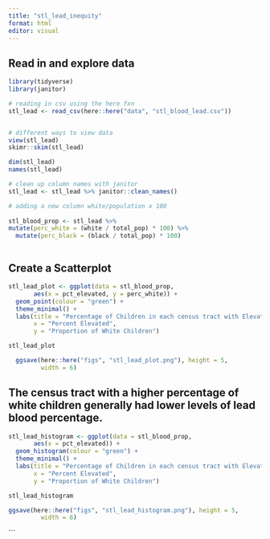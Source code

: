 ```yaml
---
title: "stl_lead_inequity"
format: html
editor: visual
---
```


## Read in and explore data

```r
library(tidyverse)
library(janitor)
```

```r

# reading in csv using the here fxn 
stl_lead <- read_csv(here::here("data", "stl_blood_lead.csv"))


# different ways to view data 
view(stl_lead)
skimr::skim(stl_lead)

dim(stl_lead)
names(stl_lead)

# clean up column names with janitor 
stl_lead <- stl_lead %>% janitor::clean_names()

```

```r

# adding a new column white/population x 100
         
stl_blood_prop <- stl_lead %>%
mutate(perc_white = (white / total_pop) * 100) %>%
  mutate(perc_black = (black / total_pop) * 100)



```

## Create a Scatterplot

```r

stl_lead_plot <- ggplot(data = stl_blood_prop,
       aes(x = pct_elevated, y = perc_white)) + 
  geom_point(colour = "green") + 
  theme_minimal() + 
  labs(title = "Percentage of Children in each census tract with Elevated Blood Lead Levels", 
       x = "Percent Elevated",
       y = "Proportion of White Children")

stl_lead_plot

  ggsave(here::here("figs", "stl_lead_plot.png"), height = 5,
         width = 6)
```
## The census tract with a higher percentage of white children generally had lower levels of lead blood percentage.

```r
stl_lead_histogram <- ggplot(data = stl_blood_prop,
       aes(x = pct_elevated)) + 
  geom_histogram(colour = "green") + 
  theme_minimal() + 
  labs(title = "Percentage of Children in each census tract with Elevated Blood Lead Levels", 
       x = "Percent Elevated",
       y = "Proportion of White Children")

stl_lead_histogram

ggsave(here::here("figs", "stl_lead_histogram.png"), height = 5,
         width = 6)
```
```

